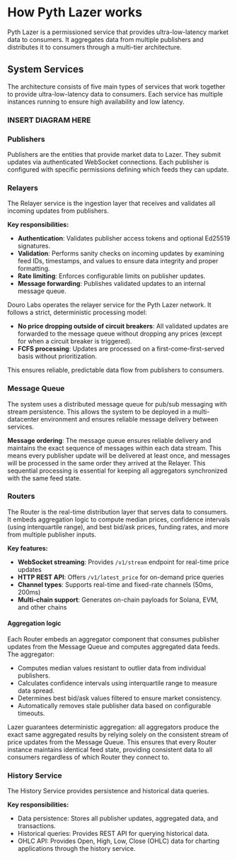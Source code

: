 # How Pyth Lazer works

Pyth Lazer is a permissioned service that provides ultra-low-latency market data to consumers.
It aggregates data from multiple publishers and distributes it to consumers through a multi-tier architecture.

## System Services

The architecture consists of five main types of services that work together to provide ultra-low-latency data to consumers.
Each service has multiple instances running to ensure high availability and low latency.

### INSERT DIAGRAM HERE

### Publishers

Publishers are the entities that provide market data to Lazer. They submit updates via authenticated WebSocket connections.
Each publisher is configured with specific permissions defining which feeds they can update.

### Relayers

The Relayer service is the ingestion layer that receives and validates all incoming updates from publishers.

**Key responsibilities:**

- **Authentication**: Validates publisher access tokens and optional Ed25519 signatures.
- **Validation**: Performs sanity checks on incoming updates by examining feed IDs, timestamps, and values to ensure data integrity and proper formatting.
- **Rate limiting**: Enforces configurable limits on publisher updates.
- **Message forwarding**: Publishes validated updates to an internal message queue.

Douro Labs operates the relayer service for the Pyth Lazer network. It follows a strict, deterministic processing model:

- **No price dropping outside of circuit breakers**: All validated updates are forwarded to the message queue without dropping any prices (except for when a circuit breaker is triggered).
- **FCFS processing**: Updates are processed on a first-come-first-served basis without prioritization.

This ensures reliable, predictable data flow from publishers to consumers.

### Message Queue

The system uses a distributed message queue for pub/sub messaging with stream persistence.
This allows the system to be deployed in a multi-datacenter environment and ensures reliable message delivery between services.

**Message ordering**: The message queue ensures reliable delivery and maintains the exact sequence of messages within each data stream.
This means every publisher update will be delivered at least once, and messages will be processed in the same order they arrived at the Relayer.
This sequential processing is essential for keeping all aggregators synchronized with the same feed state.

### Routers

The Router is the real-time distribution layer that serves data to consumers.
It embeds aggregation logic to compute median prices, confidence intervals (using interquartile range), and best bid/ask prices, funding rates, and more from multiple publisher inputs.

**Key features:**

- **WebSocket streaming**: Provides `/v1/stream` endpoint for real-time price updates
- **HTTP REST API**: Offers `/v1/latest_price` for on-demand price queries
- **Channel types**: Supports real-time and fixed-rate channels (50ms, 200ms)
- **Multi-chain support**: Generates on-chain payloads for Solana, EVM, and other chains

#### Aggregation logic

Each Router embeds an aggregator component that consumes publisher updates from the Message Queue and computes aggregated data feeds. The aggregator:

- Computes median values resistant to outlier data from individual publishers.
- Calculates confidence intervals using interquartile range to measure data spread.
- Determines best bid/ask values filtered to ensure market consistency.
- Automatically removes stale publisher data based on configurable timeouts.

Lazer guarantees deterministic aggregation: all aggregators produce the exact same aggregated results by relying solely on the consistent stream of price updates from the Message Queue.
This ensures that every Router instance maintains identical feed state, providing consistent data to all consumers regardless of which Router they connect to.

### History Service

The History Service provides persistence and historical data queries.

**Key responsibilities:**

- Data persistence: Stores all publisher updates, aggregated data, and transactions.
- Historical queries: Provides REST API for querying historical data.
- OHLC API: Provides Open, High, Low, Close (OHLC) data for charting applications through the history service.
